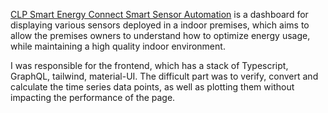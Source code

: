 [CLP Smart Energy Connect Smart Sensor Automation](https://www.clpsec.com/smart-sensor-automation) is a dashboard for displaying various sensors deployed in a indoor premises, which aims to allow the premises owners to understand how to optimize energy usage, while maintaining a high quality indoor environment.

I was responsible for the frontend, which has a stack of Typescript, GraphQL, tailwind, material-UI. The difficult part was to verify, convert and calculate the time series data points, as well as plotting them without impacting the performance of the page.
